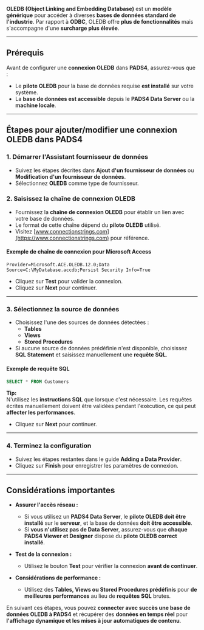 **OLEDB (Object Linking and Embedding Database)** est un **modèle générique** pour accéder à diverses **bases de données standard de l'industrie**. Par rapport à **ODBC**, OLEDB offre **plus de fonctionnalités** mais s'accompagne d'une **surcharge plus élevée**.

***

## **Prérequis**

Avant de configurer une **connexion OLEDB** dans **PADS4**, assurez-vous que :

* Le **pilote OLEDB** pour la base de données requise **est installé** sur votre système.
* La **base de données est accessible** depuis le **PADS4 Data Server** ou la **machine locale**.

***

## **Étapes pour ajouter/modifier une connexion OLEDB dans PADS4**

### **1. Démarrer l'Assistant fournisseur de données**

* Suivez les étapes décrites dans **Ajout d'un fournisseur de données** ou **Modification d'un fournisseur de données**.
* Sélectionnez **OLEDB** comme type de fournisseur.

### **2. Saisissez la chaîne de connexion OLEDB**

* Fournissez la **chaîne de connexion OLEDB** pour établir un lien avec votre base de données.
* Le format de cette chaîne dépend du **pilote OLEDB** utilisé.
* Visitez [www.connectionstrings.com](https://www.connectionstrings.com) pour référence.

#### **Exemple de chaîne de connexion pour Microsoft Access**

```plaintext
Provider=Microsoft.ACE.OLEDB.12.0;Data Source=C:\MyDatabase.accdb;Persist Security Info=True
```

* Cliquez sur **Test** pour valider la connexion.
* Cliquez sur **Next** pour continuer.

***

### **3. Sélectionnez la source de données**

* Choisissez l'une des sources de données détectées :
  * **Tables**
  * **Views**
  * **Stored Procedures**
* Si aucune source de données prédéfinie n'est disponible, choisissez **SQL Statement** et saisissez manuellement une **requête SQL**.

#### **Exemple de requête SQL**

```sql
SELECT * FROM Customers
```

**Tip:**\
N'utilisez les **instructions SQL** que lorsque c'est nécessaire. Les requêtes écrites manuellement doivent être validées pendant l'exécution, ce qui peut **affecter les performances**.

* Cliquez sur **Next** pour continuer.

***

### **4. Terminez la configuration**

* Suivez les étapes restantes dans le guide **Adding a Data Provider**.
* Cliquez sur **Finish** pour enregistrer les paramètres de connexion.

***

## **Considérations importantes**

* **Assurer l'accès réseau :**
  * Si vous utilisez un **PADS4 Data Server**, le **pilote OLEDB doit être installé** sur le **serveur**, et la base de données **doit être accessible**.
  * Si **vous n'utilisez pas de Data Server**, assurez-vous que **chaque PADS4 Viewer et Designer** dispose du **pilote OLEDB correct installé**.

* **Test de la connexion :**
  * Utilisez le bouton **Test** pour vérifier la connexion **avant de continuer**.

* **Considérations de performance :**
  * Utilisez des **Tables, Views ou Stored Procedures prédéfinis** pour **de meilleures performances** au lieu de **requêtes SQL** brutes.

En suivant ces étapes, vous pouvez **connecter avec succès une base de données OLEDB à PADS4** et récupérer des **données en temps réel** pour **l'affichage dynamique et les mises à jour automatiques de contenu**.
